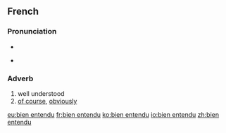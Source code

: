 ==French==

===Pronunciation===
* {{fr-IPA|bien‿entendu}}

* {{audio|Fr-bien-entendu.ogg|Audio (Paris region, France)|lang=fr}}

===Adverb===
{{fr-adv|head=[[bien]] [[entendu]]}}

# well understood
# [[of course]], [[obviously]]

[[eu:bien entendu]]
[[fr:bien entendu]]
[[ko:bien entendu]]
[[io:bien entendu]]
[[zh:bien entendu]]